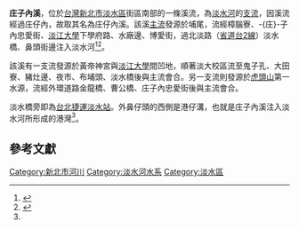 {{noteTA
|T=zh:庄子內溪;zh-hans:庄子內溪;zh-hk:庄子內溪;zh-sg:庄子內溪;zh-tw:庄子內溪;
|1=庄子內
}}
{{coord|25.166|N|121.446|E|region:TW|display=title}} 
{{Infobox river
| name       =  -{庄}-子內溪
| image      =  DanShueiDuck.jpg
| image_size = 
| image_caption = 庄子內溪經過淡水捷運站後，於淡水水上人家旁匯入[[淡水河|淡水河]]。
| origin = 埔尾
| mouth = 淡水
| progression = [[淡水河|淡水河]]
| basin_countries = 
| location = [[新北市|新北市]][[淡水區|淡水區]]
| length = 
| elevation = 
| mouth_elevation = 
| discharge = 
| watershed = 
}}

'''庄子內溪'''，位於[[台灣|台灣]][[新北市|新北市]][[淡水區|淡水區]]街區南部的一條溪流，為[[淡水河|淡水河]]的[[支流|支流]]，因溪流經過庄仔內，故取其名為庄仔內溪。該溪[[主流|主流]]發源於埔尾，流經樟腦寮、-{庄}-子內忠愛街、[[淡江大學|淡江大學]]下學府路、水廠邊、博愛街，過北淡路（[[省道|省道]][[台2線|台2線]]）淡水橋、鼻頭街邊注入淡水河<ref>{{cite web|language=zh-tw|url=http://news.ltn.com.tw/news/local/paper/539641|title=〈台北都會〉《催清淤》淡水庄子內溪 雜草泥沙阻排水|author=記者賴筱桐／新北報導|publisher=自由時報電子報|date=2011-11-16|accessdate=2014-07-25|archive-date=2014-07-28|archive-url=https://web.archive.org/web/20140728020059/http://news.ltn.com.tw/news/local/paper/539641|dead-url=no}}</ref><ref name="臭油棧傳奇">{{cite web|language=zh-tw|url=http://www.tamsui.org.tw/83-3.html|title=臭油棧傳奇-淡水殼牌倉庫歷史解謎|author=謝德錫|publisher=財團法人淡水文化基金會|date=|accessdate=2014-07-25|archive-date=2013-01-15|archive-url=https://web.archive.org/web/20130115032748/http://www.tamsui.org.tw/83-3.html|dead-url=no}}</ref>。

該溪有一支流發源於黃帝神宮與[[淡江大學|淡江大學]]間凹地，順著淡大校區流至鬼子孔、大田寮、豬灶邊、夜市、布埔頭、淡水橋後與主流會合。另一支流則發源於[[虎頭山|虎頭山]]第一水源，流經外環道路金龍橋、曹公橋、庄子內忠愛街後與主流會合。 
 
淡水橋旁即為[[台北捷運|台北捷運]][[淡水站|淡水站]]。外鼻仔頭的西側是港仔溝，也就是庄子內溪注入淡水河所形成的港灣<ref name="臭油棧傳奇"/>。

==參考文獻==
{{reflist}}

{{淡水河}}

[[Category:新北市河川|Category:新北市河川]]
[[Category:淡水河水系|Category:淡水河水系]]
[[Category:淡水區|Category:淡水區]]